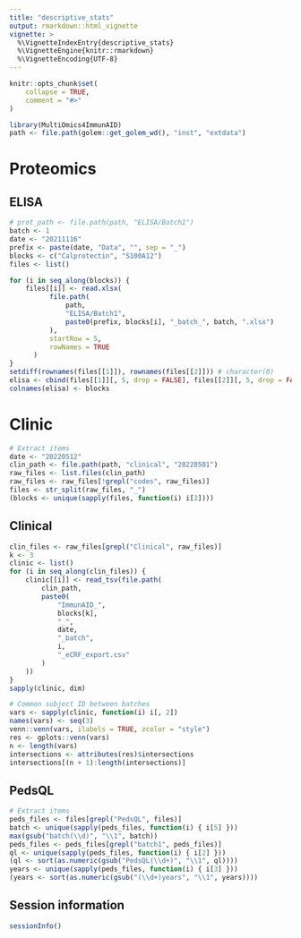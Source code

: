 ```yaml
---
title: "descriptive_stats"
output: rmarkdown::html_vignette
vignette: >
  %\VignetteIndexEntry{descriptive_stats}
  %\VignetteEngine{knitr::rmarkdown}
  %\VignetteEncoding{UTF-8}
---
```


```r
knitr::opts_chunk$set(
    collapse = TRUE,
    comment = "#>"
)
```

```r
library(MultiOmics4ImmunAID)
path <- file.path(golem::get_golem_wd(), "inst", "extdata")
```

# Proteomics

## ELISA

```r
# prot_path <- file.path(path, "ELISA/Batch1")
batch <- 1
date <- "20211116"
prefix <- paste(date, "Data", "", sep = "_")
blocks <- c("Calprotectin", "S100A12")
files <- list()

for (i in seq_along(blocks)) {
    files[[i]] <- read.xlsx(
          file.path(
              path,
              "ELISA/Batch1",
              paste0(prefix, blocks[i], "_batch_", batch, ".xlsx")
          ),
          startRow = 5,
          rowNames = TRUE
      )
}
setdiff(rownames(files[[1]]), rownames(files[[2]])) # character(0)
elisa <- cbind(files[[1]][, 5, drop = FALSE], files[[2]][, 5, drop = FALSE])
colnames(elisa) <- blocks
```

# Clinic

```r
# Extract items
date <- "20220512"
clin_path <- file.path(path, "clinical", "20220501")
raw_files <- list.files(clin_path)
raw_files <- raw_files[!grepl("codes", raw_files)]
files <- str_split(raw_files, "_")
(blocks <- unique(sapply(files, function(i) i[2])))
```

## Clinical

```r
clin_files <- raw_files[grepl("Clinical", raw_files)]
k <- 3
clinic <- list()
for (i in seq_along(clin_files)) {
    clinic[[i]] <- read_tsv(file.path(
        clin_path,
        paste0(
            "ImmunAID_",
            blocks[k],
            "_",
            date,
            "_batch",
            i,
            "_eCRF_export.csv"
        )
    ))
}
sapply(clinic, dim)

# Common subject ID between batches
vars <- sapply(clinic, function(i) i[, 2])
names(vars) <- seq(3)
venn::venn(vars, ilabels = TRUE, zcolor = "style")
res <- gplots::venn(vars)
n <- length(vars)
intersections <- attributes(res)$intersections
intersections[(n + 1):length(intersections)]
```

## PedsQL
```r
# Extract items
peds_files <- files[grepl("PedsQL", files)]
batch <- unique(sapply(peds_files, function(i) { i[5] }))
max(gsub("batch(\\d)", "\\1", batch))
peds_files <- peds_files[grepl("batch1", peds_files)]
ql <- unique(sapply(peds_files, function(i) { i[2] }))
(ql <- sort(as.numeric(gsub("PedsQL(\\d+)", "\\1", ql))))
years <- unique(sapply(peds_files, function(i) { i[3] }))
(years <- sort(as.numeric(gsub("(\\d+)years", "\\1", years))))
```

## Session information
```r
sessionInfo()
```
